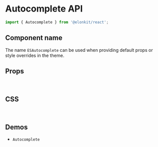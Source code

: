 
<Meta title="Components API/Autocomplete" />

# Autocomplete API

```js
import { Autocomplete } from '@elonkit/react';
```

## Component name

The name `ESAutocomplete` can be used when providing default props or style overrides in the theme.

## Props

<TableInterface name="AutocompleteProps" variant="props" />

<br />

## CSS

<TableInterface name="AutocompleteClasses" variant="css" />

<br />

## Demos

<ul>
  <li>
    <LinkTo kind="components-Autocomplete" story="demo">
      <code>Autocomplete</code>
    </LinkTo>
  </li>
</ul>
